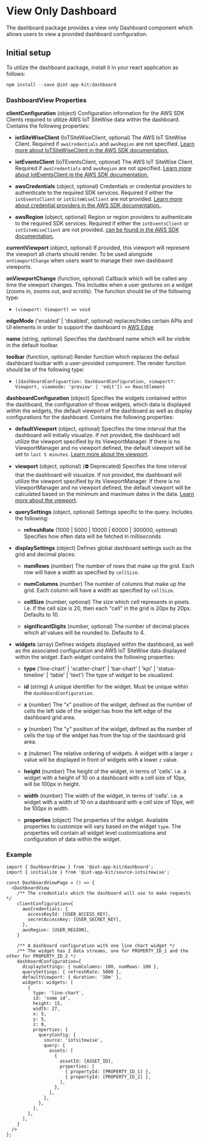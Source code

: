 
<Meta title="Components/DashboardView" />

# View Only Dashboard

The dashboard package provides a view only Dashboard component which allows users to view a provided dashboard configuration.

## Initial setup

To utilize the dashboard package, install it in your react application as follows:

```js
npm install --save @iot-app-kit/dashboard
```

### DashboardView Properties

**clientConfiguration** (object) Configuration information for the AWS SDK Clients required to utilize AWS IoT SiteWise data within the dashboard. Contains the following properties:

- **iotSiteWiseClient** (IoTSiteWiseClient, optional) The AWS IoT SiteWise Client. Required if `awsCredentials` and `awsRegion` are not specified. [Learn more about IoTSiteWiseClient in the AWS SDK documentation.](https://docs.aws.amazon.com/AWSJavaScriptSDK/v3/latest/clients/client-iotsitewise/) 

- **iotEventsClient** (IoTEventsClient, optional) The AWS IoT SiteWise Client. Required if `awsCredentials` and `awsRegion` are not specified. [Learn more about IotEventsClient in the AWS SDK documentation.](https://docs.aws.amazon.com/AWSJavaScriptSDK/v3/latest/clients/client-iot-events/)

- **awsCredentials** (object, optional) Credentials or credential providers to authenticate to the required SDK services. Required if either the `iotEventsClient` or `iotSiteWiseClient` are not provided. [Learn more about credential providers in the AWS SDK documentation.](https://docs.aws.amazon.com/AWSJavaScriptSDK/v3/latest/modules/_aws_sdk_credential_providers.html).

- **awsRegion** (object, optional) Region or region providers to authenticate to the required SDK services. Required if either the `iotEventsClient` or `iotSiteWiseClient` are not provided. [can be found in the AWS SDK documentation.](https://docs.aws.amazon.com/AWSJavaScriptSDK/v3/latest/index.html)

**currentViewport** (object, optional) If provided, this viewport will represent the viewport all charts should render. To be used alongside `onViewportChange` when users want to manage their own dashbaord viewports. 

**onViewportChange** (function, optional) Callback which will be called any time the viewport changes. This includes when a user gestures on a widget (zooms in, zooms out, and scrolls). The function should be of the following type:
- `(viewport: Viewport) => void`

**edgeMode** ('enabled' | 'disabled', optional) replaces/hides certain APIs and UI elements in order to support the dashboard in [AWS Edge](https://aws.amazon.com/edge/)

**name** (string, optional) Specifies the dashboard name which will be visible in the default toolbar.

**toolbar** (function, optional) Render function which replaces the defaul dashboard toolbar with a user-provided component. The render function should be of the following type:
- `({dashboardConfiguartion: DashboardConfiguration, viewport?: Viewport, viewmode: 'preview' | 'edit'}) => ReactElement`

**dashboardConfiguration** (object) Specifies the widgets contained within the dashboard, the configuration of those widgets, which data is displayed within the widgets, the default viewport of the dashboard
as well as display configurations for the dashboard. Contains the following properties:

- **defaultViewport** (object, optional) Specifies the time interval that the dashboard will initially visualize. If not provided, the dashboard will utilize the viewport specified by its ViewportManager. If there is no ViewportManager and no viewport defined, the default viewport will be set to `last 5 minutes`. [Learn more about the viewport](/docs/core-viewport--docs).

- **viewport** (object, optional) (⛔️ Deprecated) Specifies the time interval that the dashboard will visualize. If not provided, the dashboard will utilize the viewport specified by its ViewportManager. If there is no ViewportManager and no viewport defined, the default viewport will be calculated based on the minimum and maximum dates in the data. [Learn more about the viewport](/docs/core-viewport--docs).

- **querySettings** (object, optional) Settings specific to the query. Includes the following:
  - **refreshRate** (1000 | 5000 | 10000 | 60000 | 300000, optional) Specifies how often data will be fetched in milliseconds

- **displaySettings** (object) Defines global dashboard settings such as the grid and decimal places:
  - **numRows** (number) The number of rows that make up the grid. Each row will have a width as specified by `cellSize`.

  - **numColumns** (number) The number of columns that make up the grid. Each column will have a width as specified by `cellSize`.

  - **cellSize** (number, optional) The size which cell represents in pixels. i.e. if the cell size is 20, then each "cell" in the grid is 20px by 20px. Defaults to 10.

  - **significantDigits** (number, optional) The number of decimal places which all values will be rounded to. Defaults to 4.

- **widgets** (array) Defines widgets displayed within the dashboard, as well as the associated configuration and AWS IoT SiteWise data displayed within the widget. Each widget contains the following properties:
  - **type** ('line-chart' | 'scatter-chart' | 'bar-chart' | 'kpi' | 'status-timeline' | 'table' | 'text') The type of widget to be visualized.

  - **id** (string) A unique identifier for the widget. Must be unique within the `dashboardConfiguration`.

  - **x** (number) The "x" position of the widget, defined as the number of cells the left side of the widget has from the left edge of the dashboard grid area.

  - **y** (number) The "y" position of the widget, defined as the number of cells the top of the widget has from the top of the dashboard grid area.

  - **z** (nubmer) The relative ordering of widgets. A widget with a larger `z` value will be displayed in front of widgets with a lower `z` value.

  - **height** (number) The height of the widget, in terms of 'cells'. i.e. a widget with a height of 10 on a dashboard with a cell size of 10px, will be 100px in height.

  - **width** (number) The width of the widget, in terms of 'cells'. i.e. a widget with a width of 10 on a dashboard with a cell size of 10px, will be 100px in width.

  - **properties** (object) The properties of the widget. Available properties to customize will vary based on the widget `type`. The properties will contain all widget level customizations
    and configuration of data within the widget.


### Example

```
import { DashboardView } from '@iot-app-kit/dashboard';
import { initialize } from '@iot-app-kit/source-iotsitewise';

const DashboardViewPage = () => {
  <DashboardView
    /** The credentials which the dashboard will use to make requests */
    clientConfiguration={
      awsCredentials: {
        accessKeyId: [USER_ACCESS_KEY],
        secretAccessKey: [USER_SECRET_KEY],
      },
      awsRegion: [USER_REGION],
    }

    /** A dashboard configuration with one line chart widget */
    /** The widget has 2 data streams, one for PROPERTY_ID_1 and the other for PROPERTY_ID_2 */
    dashboardConfiguration={
      displaySettings: { numColumns: 100, numRows: 100 },
      querySettings: { refreshRate: 5000 },
      defaultViewport: { duration: '10m' },
      widgets: widgets: [
        {
          type: 'line-chart',
          id: 'some id',
          height: 15,
          width: 27,
          x: 5,
          y: 5,
          z: 0,
          properties: {
            queryConfig: {
              source: 'iotsitewise',
              query: {
                assets: [
                  {
                    assetId: [ASSET_ID],
                    properties: [
                      { propertyId: [PROPERTY_ID_1] },
                      { propertyId: [PROPERTY_ID_2] },
                    ],
                  },
                ],
              },
            },
          },
        },
      ],
    }
  /> 
};

```